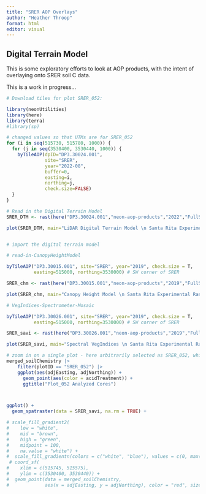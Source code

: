 ```yaml
---
title: "SRER AOP Overlays"
author: "Heather Throop"
format: html
editor: visual
---
```


## Digital Terrain Model

This is some exploratory efforts to look at AOP products, with the intent of overlaying onto SRER soil C data.

This is a work in progress...

```r
# Download tiles for plot SRER_052:

library(neonUtilities)
library(here)
library(terra)
#library(sp)

# changed values so that UTMs are for SRER_052
for (i in seq(515730, 515780, 1000)) {
  for (j in seq(3530400, 3530440, 1000)) {
    byTileAOP(dpID="DP3.30024.001",
              site="SRER",
              year="2022-08",
              buffer=0,
              easting=i,
              northing=j,
              check.size=FALSE)
  }
}
```

```r
# Read in the Digital Terrain Model
SRER_DTM <- rast(here("DP3.30024.001","neon-aop-products","2022","FullSite","D14","2022_SRER_5","L3","DiscreteLidar","DTMGtif","NEON_D14_SRER_DP3_515000_3530000_DTM.tif"))

plot(SRER_DTM, main="LiDAR Digital Terrain Model \n Santa Rita Experimental Range")


# import the digital terrain model
```

```r
# read-in-CanopyHeightModel

byTileAOP("DP3.30015.001", site="SRER", year="2019", check.size = T,
          easting=515000, northing=3530000) # SW corner of SRER

SRER_chm <- rast(here("DP3.30015.001","neon-aop-products","2019","FullSite","D14","2019_SRER_3","L3","DiscreteLidar","CanopyHeightModelGtif","NEON_D14_SRER_DP3_515000_3530000_CHM.tif"))

plot(SRER_chm, main="Canopy Height Model \n Santa Rita Experimental Range")
```

```r
# VegIndices-Spectrometer-Mosaic

byTileAOP("DP3.30026.001", site="SRER", year="2019", check.size = T,
          easting=515000, northing=3530000) # SW corner of SRER

SRER_savi <- rast(here("DP3.30026.001","neon-aop-products","2019","FullSite","D14","2019_SRER_3","L3","Spectrometer","VegIndices","NEON_D14_SRER_DP3_515000_3530000_VegIndices","NEON_D14_SRER_DP3_515000_3530000_SAVI.tif"))

plot(SRER_savi, main="Spectral VegIndices \n Santa Rita Experimental Range")

# zoom in on a single plot - here arbitrarily selected as SRER_052, which is one of the tower plots
merged_soilChemistry |>
    filter(plotID == "SRER_052") |>
    ggplot(aes(adjEasting, adjNorthing)) +
      geom_point(aes(color = acidTreatment)) +
      ggtitle("Plot_052 Analyzed Cores") 



ggplot() +
  geom_spatraster(data = SRER_savi, na.rm = TRUE) +

# scale_fill_gradient2(
#    low = "white", 
#    mid = "brown", 
#    high = "green", 
#    midpoint = 100, 
#    na.value = "white") +
#  scale_fill_gradientn(colors = c("white", "blue"), values = c(0, max(AI_raster_data$awi_pm_sr_yr))) +
 # coord_sf(
#    xlim = c(515745, 515575),
#    ylim = c(3530400, 3530440)) +
#  geom_point(data = merged_soilChemistry, 
#             aes(x = adjEasting, y = adjNorthing), color = "red", size = 1) 
```
